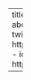 ---
title: "About"
image: profile.jpg
about:
  template: jolla
  links:
    - icon: twitter
      text: Twitter
      href: https://twitter.com/TheZachMueller
    - icon: github
      text: Github
      href: https://github.com/muellerzr

---